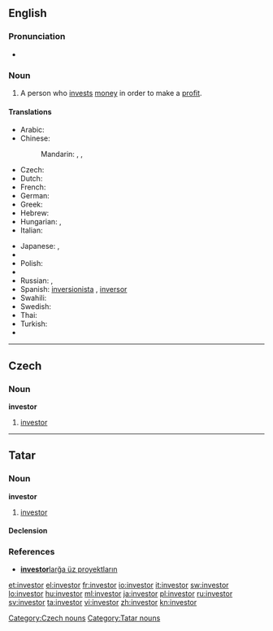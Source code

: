 {{also|Investor}}
==English==

===Pronunciation===
* {{rhymes|ɛstə(r)}}

===Noun===
{{en-noun}}

# A person who [[invest]]s [[money]] in order to make a [[profit]].

====Translations====
{{trans-top|person who invests money in order to make a profit}}
* Arabic: {{t|ar|مستثمر|m|tr=mustathmir}}
* Chinese:
*: Mandarin: {{zh-tsp|投資者|投资者|tóuzīzhě}}, {{t|cmn|投資家|sc=Hani}},  {{t|cmn|投资家|tr=tóuzījiā|sc=Hani}}
* Czech: {{t-|cs|investor|m}}
* Dutch: {{t|nl|investeerder|m}}
* French: {{t+|fr|investisseur}}
* German: {{t+|de|Investor|m}}
* Greek: {{t+|el|επενδυτής|m|tr=ependytís}}
* Hebrew: {{t-|he|משקיע|m|tr=mashkia}}
* Hungarian: {{t+|hu|befektető}},  {{t|hu|beruházó}}
* Italian: {{t+|it|investitore|m}}
{{trans-mid}}
* Japanese: {{t|ja|投資家|tr=とうしか, tōshika}},  {{t|ja|出資者|tr=しゅっししゃ, shusshisha}}
* {{trreq|Korean}}
* Polish: {{t|pl|inwestor|m}}
* {{trreq|Portuguese}}
* Russian: {{t|ru|инвестор|m|tr=invéstor}},  {{t|ru|вкладчик|m|tr=vkládčik}}
* Spanish: [[inversionista]] {{m}} {{italbrac|Latin America}}, [[inversor]] {{m}} {{italbrac|Argentina|Spain}}
* Swahili: {{t+|sw|mwekezaji|xs=Swahili}}
* Swedish: {{t|sv|investerare}}
* Thai: {{t|th|ผู้ลงทุน}}
* Turkish: {{t|tr|yatırımcı}}
* {{trreq|Vietnamese}}
{{trans-bottom}}

----

==Czech==

===Noun===
'''investor''' {{m}}

# [[#English|investor]]

[[Category:Czech nouns]]

----

==Tatar==

===Noun===
'''investor'''

# [[investor#english|investor]]

====Declension====
{{tt-latin-noun|nıñ|ğa|nı|da|dan}}

===References===
* [http://www2.azatliq.org/news/local/tb/archives/2006/10/23.ASP#537891  '''investor'''larğa üz proyektların]

[[Category:Tatar nouns]]

[[et:investor]]
[[el:investor]]
[[fr:investor]]
[[io:investor]]
[[it:investor]]
[[sw:investor]]
[[lo:investor]]
[[hu:investor]]
[[ml:investor]]
[[ja:investor]]
[[pl:investor]]
[[ru:investor]]
[[sv:investor]]
[[ta:investor]]
[[vi:investor]]
[[zh:investor]]
[[kn:investor]]